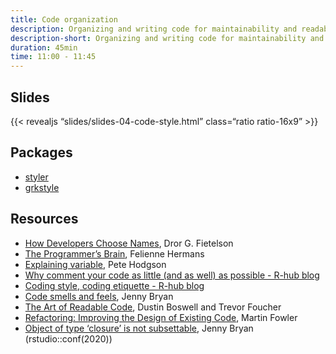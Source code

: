```yaml
---
title: Code organization
description: Organizing and writing code for maintainability and readability
description-short: Organizing and writing code for maintainability and readability
duration: 45min
time: 11:00 - 11:45
---
```


## Slides

{{< revealjs "slides/slides-04-code-style.html" class="ratio ratio-16x9" >}}

## Packages

* [styler](https://styler.r-lib.org/)
* [grkstyle](https://github.com/gadenbuie/grkstyle)

## Resources

* [How Developers Choose Names](https://www.cs.huji.ac.il/~feit/papers/Names20TSE.pdf), Dror G. Fietelson
* [The Programmer's Brain](https://www.manning.com/books/the-programmers-brain), Felienne Hermans
* [Explaining variable](https://blog.thepete.net/blog/2021/06/24/explaining-variable/), Pete Hodgson
* [Why comment your code as little (and as well) as possible - R-hub blog](https://blog.r-hub.io/2023/01/26/code-comments-self-explaining-code/)
* [Coding style, coding etiquette - R-hub blog](https://blog.r-hub.io/2022/03/21/code-style/)
* [Code smells and feels](https://www.youtube.com/watch?v=7oyiPBjLAWY), Jenny Bryan
* [The Art of Readable Code](https://www.oreilly.com/library/view/the-art-of/9781449318482/), Dustin Boswell and Trevor Foucher
* [Refactoring: Improving the Design of Existing Code](https://www.oreilly.com/library/view/refactoring-improving-the/9780134757681/), Martin Fowler
* [Object of type ‘closure’ is not subsettable](https://www.youtube.com/watch?v=vgYS-F8opgE&list=PLNH8Eqj5v_KbhyWsHjWvYbt2TGiD3OlPc), Jenny Bryan (rstudio::conf(2020))
